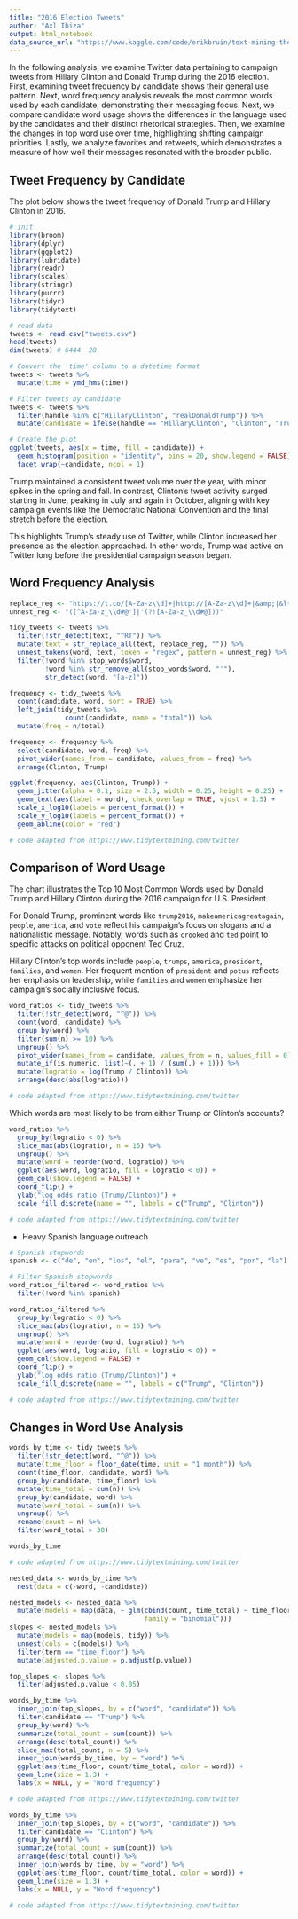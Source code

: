 ```yaml
---
title: "2016 Election Tweets"
author: "Axl Ibiza"
output: html_notebook
data_source_url: "https://www.kaggle.com/code/erikbruin/text-mining-the-clinton-and-trump-election-tweets/data?select=tweets.csv"
---
```


In the following analysis, we examine Twitter data pertaining to campaign tweets from Hillary Clinton and Donald Trump during the 2016 election. First, examining tweet frequency by candidate shows their general use pattern. Next, word frequency analysis reveals the most common words used by each candidate, demonstrating their messaging focus. Next, we compare candidate word usage shows the differences in the language used by the candidates and their distinct rhetorical strategies. Then, we examine the changes in top word use over time, highlighting shifting campaign priorities. Lastly, we analyze favorites and retweets, which demonstrates a measure of how well their messages resonated with the broader public.



## Tweet Frequency by Candidate

The plot below shows the tweet frequency of Donald Trump and Hillary Clinton in 2016.

```r
# init
library(broom)
library(dplyr)
library(ggplot2)
library(lubridate)
library(readr)
library(scales)
library(stringr)
library(purrr)
library(tidyr)
library(tidytext)

# read data
tweets <- read.csv("tweets.csv")
head(tweets)
dim(tweets) # 6444  28

# Convert the 'time' column to a datetime format
tweets <- tweets %>%
  mutate(time = ymd_hms(time))

# Filter tweets by candidate
tweets <- tweets %>%
  filter(handle %in% c("HillaryClinton", "realDonaldTrump")) %>%
  mutate(candidate = ifelse(handle == "HillaryClinton", "Clinton", "Trump"))

# Create the plot
ggplot(tweets, aes(x = time, fill = candidate)) +
  geom_histogram(position = "identity", bins = 20, show.legend = FALSE) +
  facet_wrap(~candidate, ncol = 1)

```
Trump maintained a  consistent tweet volume over the year, with minor spikes in the spring and fall. In contrast, Clinton's tweet activity surged starting in June, peaking in July and again in October, aligning with key campaign events like the Democratic National Convention and the final stretch before the election.

This highlights Trump’s steady use of Twitter, while Clinton increased her presence as the election approached. In other words, Trump was active on Twitter long before the presidential campaign season began.

## Word Frequency Analysis

```r
replace_reg <- "https://t.co/[A-Za-z\\d]+|http://[A-Za-z\\d]+|&amp;|&lt;|&gt;|RT|https"
unnest_reg <- "([^A-Za-z_\\d#@']|'(?![A-Za-z_\\d#@]))"

tidy_tweets <- tweets %>% 
  filter(!str_detect(text, "^RT")) %>%
  mutate(text = str_replace_all(text, replace_reg, "")) %>%
  unnest_tokens(word, text, token = "regex", pattern = unnest_reg) %>%
  filter(!word %in% stop_words$word,
         !word %in% str_remove_all(stop_words$word, "'"),
         str_detect(word, "[a-z]"))

frequency <- tidy_tweets %>% 
  count(candidate, word, sort = TRUE) %>% 
  left_join(tidy_tweets %>% 
              count(candidate, name = "total")) %>%
  mutate(freq = n/total)

frequency <- frequency %>% 
  select(candidate, word, freq) %>% 
  pivot_wider(names_from = candidate, values_from = freq) %>%
  arrange(Clinton, Trump)

ggplot(frequency, aes(Clinton, Trump)) +
  geom_jitter(alpha = 0.1, size = 2.5, width = 0.25, height = 0.25) +
  geom_text(aes(label = word), check_overlap = TRUE, vjust = 1.5) +
  scale_x_log10(labels = percent_format()) +
  scale_y_log10(labels = percent_format()) +
  geom_abline(color = "red")

# code adapted from https://www.tidytextmining.com/twitter
```

## Comparison of Word Usage

The chart illustrates the Top 10 Most Common Words used by Donald Trump and Hillary Clinton during the 2016 campaign for U.S. President.

For Donald Trump, prominent words like `trump2016`, `makeamericagreatagain`, `people`, `america`, and `vote` reflect his campaign's focus on slogans and a nationalistic message. Notably, words such as `crooked` and `ted` point to specific attacks on political opponent Ted Cruz.

Hillary Clinton's top words include `people`, `trumps`, `america`, `president`, `families`, and `women`. Her frequent mention of `president` and `potus` reflects her emphasis on leadership, while `families` and `women` emphasize her campaign's socially inclusive focus.

```r
word_ratios <- tidy_tweets %>%
  filter(!str_detect(word, "^@")) %>%
  count(word, candidate) %>%
  group_by(word) %>%
  filter(sum(n) >= 10) %>%
  ungroup() %>%
  pivot_wider(names_from = candidate, values_from = n, values_fill = 0) %>%
  mutate_if(is.numeric, list(~(. + 1) / (sum(.) + 1))) %>%
  mutate(logratio = log(Trump / Clinton)) %>%
  arrange(desc(abs(logratio)))

# code adapted from https://www.tidytextmining.com/twitter
```

Which words are most likely to be from either Trump or Clinton's accounts?
```r
word_ratios %>%
  group_by(logratio < 0) %>%
  slice_max(abs(logratio), n = 15) %>% 
  ungroup() %>%
  mutate(word = reorder(word, logratio)) %>%
  ggplot(aes(word, logratio, fill = logratio < 0)) +
  geom_col(show.legend = FALSE) +
  coord_flip() +
  ylab("log odds ratio (Trump/Clinton)") +
  scale_fill_discrete(name = "", labels = c("Trump", "Clinton"))

# code adapted from https://www.tidytextmining.com/twitter
```
- Heavy Spanish language outreach

```r
# Spanish stopwords
spanish <- c("de", "en", "los", "el", "para", "ve", "es", "por", "la")

# Filter Spanish stopwords
word_ratios_filtered <- word_ratios %>%
  filter(!word %in% spanish)

word_ratios_filtered %>%
  group_by(logratio < 0) %>%
  slice_max(abs(logratio), n = 15) %>% 
  ungroup() %>%
  mutate(word = reorder(word, logratio)) %>%
  ggplot(aes(word, logratio, fill = logratio < 0)) +
  geom_col(show.legend = FALSE) +
  coord_flip() +
  ylab("log odds ratio (Trump/Clinton)") +
  scale_fill_discrete(name = "", labels = c("Trump", "Clinton"))

# code adapted from https://www.tidytextmining.com/twitter
```
## Changes in Word Use Analysis

```r
words_by_time <- tidy_tweets %>%
  filter(!str_detect(word, "^@")) %>%
  mutate(time_floor = floor_date(time, unit = "1 month")) %>%
  count(time_floor, candidate, word) %>%
  group_by(candidate, time_floor) %>%
  mutate(time_total = sum(n)) %>%
  group_by(candidate, word) %>%
  mutate(word_total = sum(n)) %>%
  ungroup() %>%
  rename(count = n) %>%
  filter(word_total > 30)

words_by_time

# code adapted from https://www.tidytextmining.com/twitter
```

```r
nested_data <- words_by_time %>%
  nest(data = c(-word, -candidate)) 

nested_models <- nested_data %>%
  mutate(models = map(data, ~ glm(cbind(count, time_total) ~ time_floor, ., 
                                  family = "binomial")))
slopes <- nested_models %>%
  mutate(models = map(models, tidy)) %>%
  unnest(cols = c(models)) %>%
  filter(term == "time_floor") %>%
  mutate(adjusted.p.value = p.adjust(p.value))

top_slopes <- slopes %>% 
  filter(adjusted.p.value < 0.05)

words_by_time %>%
  inner_join(top_slopes, by = c("word", "candidate")) %>%
  filter(candidate == "Trump") %>%
  group_by(word) %>% 
  summarize(total_count = sum(count)) %>% 
  arrange(desc(total_count)) %>%
  slice_max(total_count, n = 5) %>%
  inner_join(words_by_time, by = "word") %>%
  ggplot(aes(time_floor, count/time_total, color = word)) +
  geom_line(size = 1.3) +
  labs(x = NULL, y = "Word frequency")

# code adapted from https://www.tidytextmining.com/twitter
```

```r
words_by_time %>%
  inner_join(top_slopes, by = c("word", "candidate")) %>%
  filter(candidate == "Clinton") %>%
  group_by(word) %>% 
  summarize(total_count = sum(count)) %>% 
  arrange(desc(total_count)) %>%
  inner_join(words_by_time, by = "word") %>%
  ggplot(aes(time_floor, count/time_total, color = word)) +
  geom_line(size = 1.3) +
  labs(x = NULL, y = "Word frequency")

# code adapted from https://www.tidytextmining.com/twitter
```




